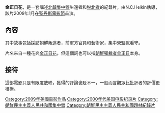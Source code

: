 {{NoteTA|G1=Korea}}
{{unreferenced|time=2014-11-04T03:25:11+00:00}}
'''金正日花'''，是一套講述[[北韓集中營|北韓集中營]]生還者和[[脱北者|脱北者]]的紀錄片，由N.C.Heikin執導，該片2009年1月在[[聖丹斯電影節|聖丹斯電影節]]首演。

==內容==
其中故事包括採訪朝鮮叛逃者，前軍方官員和藝術家，集中營監獄看守。

片名來自一種花奔[[金正日花|金正日花]]，但這個詞也可以指[[朝鮮|朝鮮]][[獨裁者|獨裁者]][[金正日|金正日]]本身。

==接待==
這部電影只是有限度放映，獲得的評論褒貶不一，一般而言觀眾比批評者的評價更積極。

[[Category:2009年美國電影作品|Category:2009年美國電影作品]]
[[Category:2000年代美国电影纪录片|Category:2000年代美国电影纪录片]]
[[Category:朝鮮民主主義人民共和國集中營|Category:朝鮮民主主義人民共和國集中營]]
[[Category:朝鮮民主主義人民共和國題材紀錄片|Category:朝鮮民主主義人民共和國題材紀錄片]]